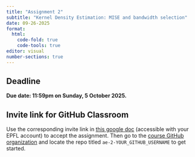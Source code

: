```yaml
---
title: "Assignment 2"
subtitle: "Kernel Density Estimation: MISE and bandwidth selection"
date: 09-26-2025
format: 
  html:
    code-fold: true
    code-tools: true
editor: visual
number-sections: true
---
```

::: callout-important
# Deadline

**Due date: 11:59pm on Sunday, 5 October 2025.**
:::

::: {.callout-note collapse="false"}
# Invite link for GitHub Classroom

Use the corresponding invite link in [this google doc](https://docs.google.com/document/d/1XTO7obXEr2Yxllxk48wnZ5e49ptPGMsMyl40KEZDGRg/edit?usp=sharing) (accessible with your EPFL account) to accept the assignment. Then go to the [course GitHub organization](https://github.com/MATH-517) and locate the repo titled `ae-2-YOUR_GITHUB_USERNAME` to get started.
:::

